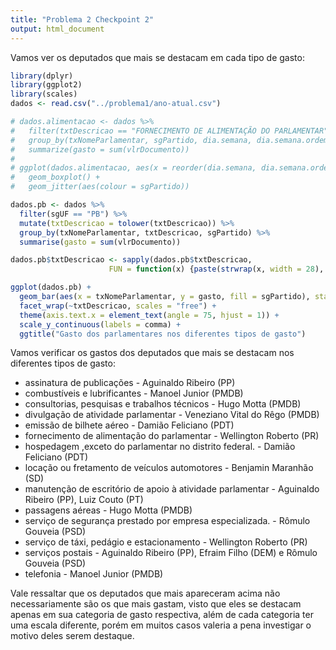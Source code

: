```yaml
---
title: "Problema 2 Checkpoint 2"
output: html_document
---
```


Vamos ver os deputados que mais se destacam em cada tipo de gasto:

```r
library(dplyr)
library(ggplot2)
library(scales)
dados <- read.csv("../problema1/ano-atual.csv")

# dados.alimentacao <- dados %>%
#   filter(txtDescricao == "FORNECIMENTO DE ALIMENTAÇÃO DO PARLAMENTAR" & !is.na(sgPartido)) %>%
#   group_by(txNomeParlamentar, sgPartido, dia.semana, dia.semana.ordem) %>%
#   summarize(gasto = sum(vlrDocumento))
# 
# ggplot(dados.alimentacao, aes(x = reorder(dia.semana, dia.semana.ordem), y = gasto)) +
#   geom_boxplot() +
#   geom_jitter(aes(colour = sgPartido))

dados.pb <- dados %>% 
  filter(sgUF == "PB") %>%
  mutate(txtDescricao = tolower(txtDescricao)) %>%
  group_by(txNomeParlamentar, txtDescricao, sgPartido) %>%
  summarise(gasto = sum(vlrDocumento))

dados.pb$txtDescricao <- sapply(dados.pb$txtDescricao, 
                      FUN = function(x) {paste(strwrap(x, width = 28), collapse = "\n")})

ggplot(dados.pb) +
  geom_bar(aes(x = txNomeParlamentar, y = gasto, fill = sgPartido), stat = "identity") +
  facet_wrap(~txtDescricao, scales = "free") + 
  theme(axis.text.x = element_text(angle = 75, hjust = 1)) + 
  scale_y_continuous(labels = comma) +
  ggtitle("Gasto dos parlamentares nos diferentes tipos de gasto")
```

Vamos verificar os gastos dos deputados que mais se destacam nos diferentes tipos de gasto:

+ assinatura de publicações - Aguinaldo Ribeiro (PP)
+ combustíveis e lubrificantes - Manoel Junior (PMDB)
+ consultorias, pesquisas e trabalhos técnicos - Hugo Motta (PMDB)
+ divulgação de atividade parlamentar - Veneziano Vital do Rêgo (PMDB)
+ emissão de bilhete aéreo - Damião Feliciano (PDT)
+ fornecimento de alimentação do parlamentar - Wellington Roberto (PR)
+ hospedagem ,exceto do parlamentar no distrito federal. - Damião Feliciano (PDT)
+ locação ou fretamento de veículos automotores - Benjamin Maranhão (SD)
+ manutenção de escritório de apoio à atividade parlamentar - Aguinaldo Ribeiro (PP), Luiz Couto (PT)
+ passagens aéreas - Hugo Motta (PMDB)
+ serviço de segurança prestado por empresa especializada. - Rômulo Gouveia (PSD)
+ serviço de táxi, pedágio e estacionamento - Wellington Roberto (PR)
+ serviços postais - Aguinaldo Ribeiro (PP), Efraim Filho (DEM) e Rômulo Gouveia (PSD)
+ telefonia - Manoel Junior (PMDB)

Vale ressaltar que os deputados que mais apareceram acima não necessariamente são os que mais gastam, visto que eles se destacam apenas em sua categoria de gasto respectiva, além de cada categoria ter uma escala diferente, porém em muitos casos valeria a pena investigar o motivo deles serem destaque.


